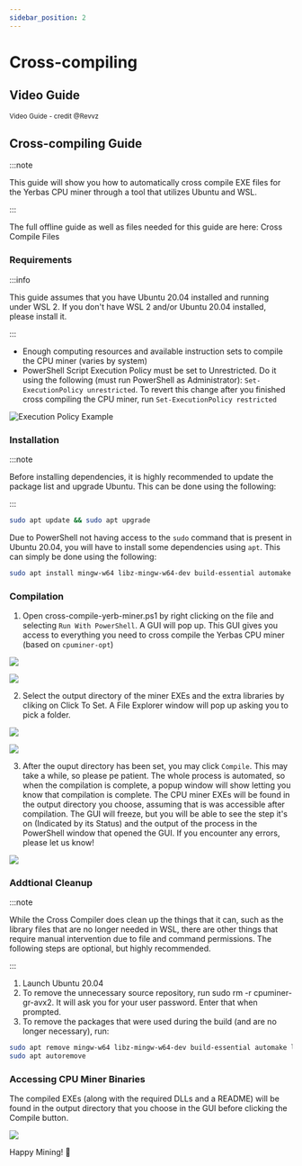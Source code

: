 ```yaml
---
sidebar_position: 2
---
```


# Cross-compiling

## Video Guide

<sub>Video Guide - credit @Revvz</sub>
<ReactPlayer playing controls url='https://www.youtube.com/watch?v=RFmkqNmDS9I' muted={true} playing={false} />

## Cross-compiling Guide

:::note

This guide will show you how to automatically cross compile EXE files for the Yerbas CPU miner through a tool that utilizes Ubuntu and WSL.

:::

The full offline guide as well as files needed for this guide are here: Cross Compile Files

### Requirements

:::info

This guide assumes that you have Ubuntu 20.04 installed and running under WSL 2. If you don't have WSL 2 and/or Ubuntu 20.04 installed, please install it.

:::

- Enough computing resources and available instruction sets to compile the CPU miner (varies by system)
- PowerShell Script Execution Policy must be set to Unrestricted. Do it using the following (must run PowerShell as Administrator): `Set-ExecutionPolicy unrestricted`. To revert this change after you finished cross compiling the CPU miner, run `Set-ExecutionPolicy restricted`

![Execution Policy Example](./assets/image1.png)

### Installation

:::note

Before installing dependencies, it is highly recommended to update the package list and upgrade Ubuntu. This can be done using the following:

:::

```bash
sudo apt update && sudo apt upgrade
```

Due to PowerShell not having access to the `sudo` command that is present in Ubuntu 20.04, you will have to install some dependencies using `apt`. This can simply be done using the following:

```bash
sudo apt install mingw-w64 libz-mingw-w64-dev build-essential automake libssl-dev libcurl4-openssl-dev libjansson-dev libgmp-dev zlib1g-dev git unzip
```

### Compilation

1. Open cross-compile-yerb-miner.ps1 by right clicking on the file and selecting `Run With PowerShell`. A GUI will pop up. This GUI gives you access to everything you need to cross compile the Yerbas CPU miner (based on `cpuminer-opt`)

![](./assets/image2.png)

![](./assets/image3.png)

2. Select the output directory of the miner EXEs and the extra libraries by cliking on Click To Set. A File Explorer window will pop up asking you to pick a folder.

![](./assets/image4.png)

![](./assets/image5.png)

3. After the ouput directory has been set, you may click `Compile`. This may take a while, so please pe patient. The whole process is automated, so when the compilation is complete, a popup window will show letting you know that compilation is complete. The CPU miner EXEs will be found in the output directory you choose, assuming that is was accessible after compilation. The GUI will freeze, but you will be able to see the step it's on (Indicated by its Status) and the output of the process in the PowerShell window that opened the GUI. If you encounter any errors, please let us know!

![](./assets/image6.png)

### Addtional Cleanup

:::note

While the Cross Compiler does clean up the things that it can, such as the library files that are no longer needed in WSL, there are other things that require manual intervention due to file and command permissions. The following steps are optional, but highly recommended.

:::

1. Launch Ubuntu 20.04
2. To remove the unnecessary source repository, run sudo rm -r cpuminer-gr-avx2. It will ask you for your user password. Enter that when prompted.
3. To remove the packages that were used during the build (and are no longer necessary), run:

```bash
sudo apt remove mingw-w64 libz-mingw-w64-dev build-essential automake libssl-dev libcurl4-openssl-dev libjansson-dev libgmp-dev zlib1g-dev git unzip
sudo apt autoremove
```

### Accessing CPU Miner Binaries

The compiled EXEs (along with the required DLLs and a README) will be found in the output directory that you choose in the GUI before clicking the Compile button.

![](./assets/image7.png)

Happy Mining! 🎉